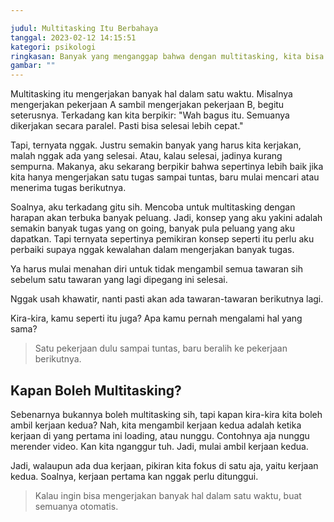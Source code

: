 ```yaml
---

judul: Multitasking Itu Berbahaya
tanggal: 2023-02-12 14:15:51
kategori: psikologi
ringkasan: Banyak yang menganggap bahwa dengan multitasking, kita bisa lebih produktif. Tapi, ternyata, multitasking itu berbahaya.
gambar: ""
---
```


Multitasking itu mengerjakan banyak hal dalam satu waktu. Misalnya mengerjakan pekerjaan A sambil mengerjakan pekerjaan B, begitu seterusnya. Terkadang kan kita berpikir: "Wah bagus itu. Semuanya dikerjakan secara paralel. Pasti bisa selesai lebih cepat."

Tapi, ternyata nggak. Justru semakin banyak yang harus kita kerjakan, malah nggak ada yang selesai. Atau, kalau selesai, jadinya kurang sempurna. Makanya, aku sekarang berpikir bahwa sepertinya lebih baik jika kita hanya mengerjakan satu tugas sampai tuntas, baru mulai mencari atau menerima tugas berikutnya.

Soalnya, aku terkadang gitu sih. Mencoba untuk multitasking dengan harapan akan terbuka banyak peluang. Jadi, konsep yang aku yakini adalah semakin banyak tugas yang on going, banyak pula peluang yang aku dapatkan. Tapi ternyata sepertinya pemikiran konsep seperti itu perlu aku perbaiki supaya nggak kewalahan dalam mengerjakan banyak tugas.

Ya harus mulai menahan diri untuk tidak mengambil semua tawaran sih sebelum satu tawaran yang lagi dipegang ini selesai.

Nggak usah khawatir, nanti pasti akan ada tawaran-tawaran berikutnya lagi.

Kira-kira, kamu seperti itu juga? Apa kamu pernah mengalami hal yang sama?

> Satu pekerjaan dulu sampai tuntas, baru beralih ke pekerjaan berikutnya.

## Kapan Boleh Multitasking?

Sebenarnya bukannya boleh multitasking sih, tapi kapan kira-kira kita boleh ambil kerjaan kedua? Nah, kita mengambil kerjaan kedua adalah ketika kerjaan di yang pertama ini loading, atau nunggu. Contohnya aja nunggu merender video. Kan kita nganggur tuh. Jadi, mulai ambil kerjaan kedua.

Jadi, walaupun ada dua kerjaan, pikiran kita fokus di satu aja, yaitu kerjaan kedua. Soalnya, kerjaan pertama kan nggak perlu ditunggui.

> Kalau ingin bisa mengerjakan banyak hal dalam satu waktu, buat semuanya otomatis.
